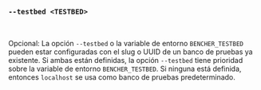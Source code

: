 ### `--testbed <TESTBED>`

<br />

Opcional: La opción `--testbed` o la variable de entorno `BENCHER_TESTBED`
pueden estar configuradas con el slug o UUID de un banco de pruebas ya existente.
Si ambas están definidas, la opción `--testbed` tiene prioridad sobre la variable de entorno `BENCHER_TESTBED`.
Si ninguna está definida, entonces `localhost` se usa como banco de pruebas predeterminado.
